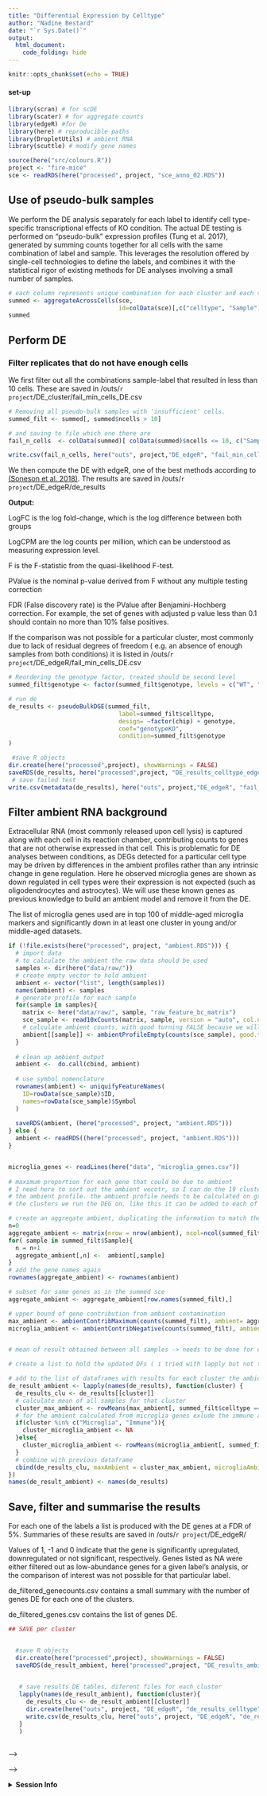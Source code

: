 ```yaml
---
title: "Differential Expression by Celltype"
author: "Nadine Bestard"
date: "`r Sys.Date()`"
output:
  html_document:
    code_folding: hide
---
```


```r
knitr::opts_chunk$set(echo = TRUE)
```

#### set-up
```r
library(scran) # for scDE
library(scater) # for aggregate counts
library(edgeR) #for De
library(here) # reproducible paths
library(DropletUtils) # ambient RNA
library(scuttle) # modify gene names
```

```r
source(here("src/colours.R"))
project <- "fire-mice"
sce <- readRDS(here("processed", project, "sce_anno_02.RDS"))
```


## Use of pseudo-bulk samples

We perform the DE analysis separately for each label to identify cell type-specific transcriptional effects of KO condition. The actual DE testing is performed on “pseudo-bulk” expression profiles (Tung et al. 2017), generated by summing counts together for all cells with the same combination of label and sample. This leverages the resolution offered by single-cell technologies to define the labels, and combines it with the statistical rigor of existing methods for DE analyses involving a small number of samples.

```r
# each column represents unique combination for each cluster and each sample replicate
summed <- aggregateAcrossCells(sce, 
                               id=colData(sce)[,c("celltype", "Sample")]) 
summed
```

## Perform DE

### Filter replicates that do not have enough cells

We first filter out all the combinations sample-label that resulted in less than 10
cells. These are saved in /outs/`r project`/DE_cluster/fail_min_cells_DE.csv

```r
# Removing all pseudo-bulk samples with 'insufficient' cells.
summed_filt <- summed[, summed$ncells > 10]

# and saving to file which one there are
fail_n_cells  <- colData(summed)[ colData(summed)$ncells <= 10, c("Sample", "mouse", "genotype", "chip", "celltype", "ncells")]

write.csv(fail_n_cells, here("outs", project,"DE_edgeR", "fail_min_cells_DE_celltype.csv"), row.names = FALSE)
```

We then compute the DE with edgeR, one of the best methods according to [(Soneson et al. 2018)](https://www.nature.com/articles/nmeth.4612). The results are saved in /outs/`r project`/DE_edgeR/de_results

**Output:**

LogFC is the log fold-change, which is the log difference between both groups

LogCPM are the log counts per million, which can be understood as measuring expression level.

F is the F-statistic from the quasi-likelihood F-test.

PValue is the nominal p-value derived from F without any multiple testing correction

FDR (False discovery rate) is the PValue after Benjamini-Hochberg correction.  For example, the set of genes with adjusted p value less than 0.1 should contain no more than 10% false positives.

If the comparison was not possible for a particular cluster, most commonly due to lack of residual degrees of freedom ( e.g. an absence of enough samples from both conditions) it is listed in /outs/`r project`/DE_edgeR/fail_min_cells_DE.csv

```r
# Reordering the genotype factor, treated should be second level
summed_filt$genotype <- factor(summed_filt$genotype, levels = c("WT", "KO"))

# run de
de_results <- pseudoBulkDGE(summed_filt, 
                               label=summed_filt$celltype,
                               design= ~factor(chip) + genotype,
                               coef="genotypeKO",
                               condition=summed_filt$genotype 
)

 #save R objects
dir.create(here("processed",project), showWarnings = FALSE)
saveRDS(de_results, here("processed",project, "DE_results_celltype_edgeR.RDS"))
 # save failed test
write.csv(metadata(de_results), here("outs", project,"DE_edgeR", "fail_contrast_DE_celltype.csv"), row.names = FALSE)
```

## Filter ambient RNA background

Extracellular RNA (most commonly released upon cell lysis) is captured along with each cell in its reaction chamber, contributing counts to genes that are not otherwise expressed in that cell. This is problematic for DE analyses between conditions, as DEGs detected for a particular cell type may be driven by differences in the ambient profiles rather than any intrinsic change in gene regulation. Here he observed microglia genes are shown as down regulated in cell types were their expression is not expected (such as oligodendrocytes and astrocytes).
We will use these known genes as previous knowledge to build an ambient model and remove it from the DE. 

The list of microglia genes used are in top 100 of middle-aged microglia markers and significantly down in at least one cluster in young and/or middle-aged datasets.

```r
if (!file.exists(here("processed", project, "ambient.RDS"))) {
  # import data
  # to calculate the ambient the raw data should be used
  samples <- dir(here("data/raw/"))
  # create empty vector to hold ambient
  ambient <- vector("list", length(samples))
  names(ambient) <- samples
  # generate profile for each sample
  for(sample in samples){
    matrix <- here("data/raw/", sample, "raw_feature_bc_matrix")
    sce_sample <- read10xCounts(matrix, sample, version = "auto", col.names = TRUE)
    # calculate ambient counts, with good turning FALSE because we will use the counts for further estimations and round false because we already have integers. 
    ambient[[sample]] <- ambientProfileEmpty(counts(sce_sample), good.turing = FALSE, round = FALSE)
  }
  
  # clean up ambient output
  ambient <-  do.call(cbind, ambient)
  
  # use symbol nomenclature
  rownames(ambient) <- uniquifyFeatureNames(
    ID=rowData(sce_sample)$ID,
    names=rowData(sce_sample)$Symbol
  )
  
  saveRDS(ambient, (here("processed", project, "ambient.RDS")))
} else {
  ambient <- readRDS((here("processed", project, "ambient.RDS")))
}


microglia_genes <- readLines(here("data", "microglia_genes.csv"))
  
# maximum proportion for each gene that could be due to ambient
# I need here to sort out the ambient vecotr, so I can do the 19 clusters at once, repeating n (often 12) times
# the ambient profile. the ambient profile needs to be calculated on groups of cells that are similar: We'll use 
# the clusters we run the DEG on, like this it can be added to each of these. It also needs to run per sample (obviously you don't calculate the ambient with another sample), but we can take for each gene the avareage of the proportion obtained in each sample. For this again we will need to sort out the fact I'm doing this for all clusters at once, as we only want to average for each cluster. 

# create an aggregate ambient, duplicating the information to match the format of the summed sce
n=0
aggregate_ambient <- matrix(nrow = nrow(ambient), ncol=ncol(summed_filt))
for( sample in summed_filt$Sample){
  n = n+1
  aggregate_ambient[,n] <-  ambient[,sample]
}
# add the gene names again
rownames(aggregate_ambient) <- rownames(ambient)

# subset for same genes as in the summed sce
aggregate_ambient <- aggregate_ambient[row.names(summed_filt),]

# upper bound of gene contribution from ambient contamination
max_ambient <- ambientContribMaximum(counts(summed_filt), ambient= aggregate_ambient, mode = "proportion")
microglia_ambient <- ambientContribNegative(counts(summed_filt), ambient = aggregate_ambient, features =  microglia_genes, mode = "proportion")


# mean of result obtained between all samples -> needs to be done for each cluster

# create a list to hold the updated DFs ( i tried with lapply but not there yet)

# add to the list of dataframes with results for each cluster the ambient info
de_result_ambient <- lapply(names(de_results), function(cluster) {
  de_results_clu <- de_results[[cluster]]
  # calculate mean of all samples for that cluster
  cluster_max_ambient <- rowMeans(max_ambient[, summed_filt$celltype == cluster], na.rm = TRUE)
  # for the ambient calculated from microglia genes exlude the immune and microglia clusters
  if(cluster %in% c("Microglia", "Immune")){
    cluster_microglia_ambient <- NA
  }else{
    cluster_microglia_ambient <- rowMeans(microglia_ambient[, summed_filt$celltype == cluster], na.rm = TRUE)
  }
  # combine with previous dataframe
  cbind(de_results_clu, maxAmbient = cluster_max_ambient, microgliaAmbient = cluster_microglia_ambient, minAmbient = pmin(cluster_max_ambient, cluster_microglia_ambient))
})
names(de_result_ambient) <- names(de_results)
```

## Save, filter and summarise the results

For each one of the labels a list is produced with the DE genes at a FDR of 5%. Summaries of these results are saved in /outs/`r project`/DE_edgeR/ 

Values of 1, -1 and 0 indicate that the gene is significantly upregulated, downregulated or not significant, respectively.
Genes listed as NA were either filtered out as low-abundance genes for a given label’s analysis, or the comparison of interest was not possible for that particular label.

de_filtered_genecounts.csv contains a small summary with the number of genes DE for each one of the clusters. 

de_filtered_genes.csv contains the list of genes DE. 

```r
## SAVE per cluster 


  #save R objects
  dir.create(here("processed",project), showWarnings = FALSE)
  saveRDS(de_result_ambient, here("processed",project, "DE_results_ambient_edgeR_celltype.RDS"))

  
   # save results DE tables, diferent files for each cluster
   lapply(names(de_result_ambient), function(cluster){
     de_results_clu <- de_result_ambient[[cluster]]
     dir.create(here("outs", project, "DE_edgeR", "de_results_celltype"), showWarnings = FALSE)
     write.csv(de_results_clu, here("outs", project, "DE_edgeR", "de_results_celltype", paste0("de_results_", cluster, ".csv")), quote = FALSE)
   }
   )
            

```


<!-- ```{r filter-de, eval=FALSE} -->
<!-- ## FILTER and SUMMARISE -->

<!--   is_de <- decideTestsPerLabel(de_results, threshold=0.05) -->
<!--   summary_de <- summarizeTestsPerLabel(is_de) -->

<!--   # virtually 0 or NA we do not care, we want only + or - -->
<!--   is_de_0 <- is_de -->
<!--   is_de_0[is.na(is_de_0)]<- 0 -->
<!--   # but filter the original object to get them back -->
<!--   is_de_flt <- is_de[(rowSums(abs(is_de_0)) != 0), ] -->

<!--   write.csv(summary_de, here("outs", project,"DE_edgeR",  "de_filtered_genecounts.csv")) -->
<!--   write.csv(is_de_flt, here("outs", project, "DE_edgeR", "de_filtered_genes.csv" )) -->


<!-- ``` -->


<!-- <!-- ## Plot the results --> -->

<!-- <!-- Saved in /outs/`r project`/DE_edgeR/de_filtered_plots --> -->


<!-- ```{r plot, eval=FALSE} -->
<!-- for(gnt in c("KO", "HET", "KOvsHET")){ -->
<!--   # read the filtered table -->
<!--   is_de_flt <-  read.csv(here("outs", project, "DE_edgeR", paste0( "de_", gnt, "_filtered_genes.csv" )) -->

<!--                          # plots -->
<!--                          dir.create(here("outs", project, "DE_edgeR", "plots", paste0( "de_", gnt, "_filtered_plots"))) -->
<!--                          is_de_genes <- rownames(is_de_flt) -->
<!--                          for( gene in is_de_genes){ -->
<!--                            pdf(file = here("outs", project, "DE_edgeR", "plots", paste0( "de_", gnt, "_filtered_plots"), paste0(gene, ".pdf"))) -->
<!--                            plot <- plotExpression(logNormCounts(sce), -->
<!--                                                   features=gene, -->
<!--                                                   x="genotype", colour_by="genotype", -->
<!--                                                   other_fields="clusters_named") + -->
<!--                              facet_wrap(~clusters_named) + -->
<!--                              scale_color_manual(values = col_wt_het_ko) + -->
<!--                              ggtitle(gene) -->
<!--                            print(plot) -->
<!--                            dev.off() -->
<!--                          } -->

<!-- } -->
<!-- ``` -->

<details>
<summary>**Session Info**</summary>

```r
sessionInfo()
```

</details>


